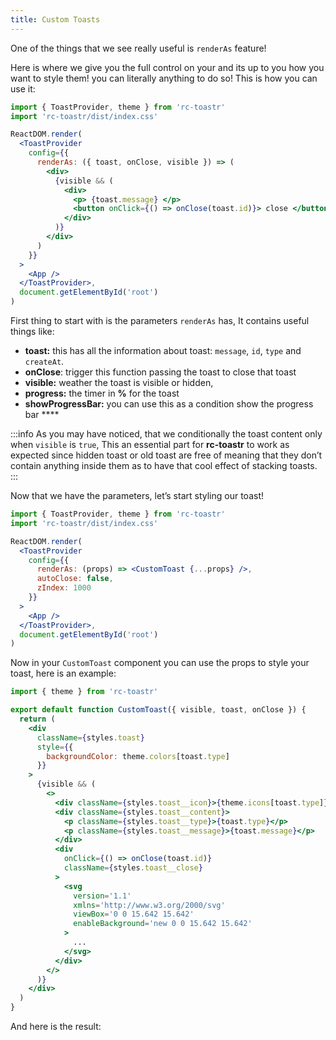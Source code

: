 ```yaml
---
title: Custom Toasts
---
```


One of the things that we see really useful is `renderAs` feature!

Here is where we give you the full control on your and its up to you how you want to style them! you can literally anything to do so!
This is how you can use it:

```jsx
import { ToastProvider, theme } from 'rc-toastr'
import 'rc-toastr/dist/index.css'

ReactDOM.render(
  <ToastProvider
    config={{
      renderAs: ({ toast, onClose, visible }) => (
        <div>
          {visible && (
            <div>
              <p> {toast.message} </p>
              <button onClick={() => onClose(toast.id)}> close </button>
            </div>
          )}
        </div>
      )
    }}
  >
    <App />
  </ToastProvider>,
  document.getElementById('root')
)
```

First thing to start with is the parameters `renderAs` has,
It contains useful things like:

- **toast:** this has all the information about toast: `message`, `id`, `type` and `createAt`.
- **onClose**: trigger this function passing the toast to close that toast
- **visible:** weather the toast is visible or hidden,
- **progress:** the timer in **%** for the toast
- **showProgressBar:** you can use this as a condition show the progress bar \*\*\*\*

:::info
As you may have noticed, that we conditionally the toast content only when `visible` is `true`, This an essential part for **rc-toastr** to work as expected since hidden toast or old toast are free of meaning that they don’t contain anything inside them as to have that cool effect of stacking toasts.
:::

Now that we have the parameters, let’s start styling our toast!

```jsx
import { ToastProvider, theme } from 'rc-toastr'
import 'rc-toastr/dist/index.css'

ReactDOM.render(
  <ToastProvider
    config={{
      renderAs: (props) => <CustomToast {...props} />,
      autoClose: false,
      zIndex: 1000
    }}
  >
    <App />
  </ToastProvider>,
  document.getElementById('root')
)
```

Now in your `CustomToast` component you can use the props to style your toast, here is an example:

```jsx
import { theme } from 'rc-toastr'

export default function CustomToast({ visible, toast, onClose }) {
  return (
    <div
      className={styles.toast}
      style={{
        backgroundColor: theme.colors[toast.type]
      }}
    >
      {visible && (
        <>
          <div className={styles.toast__icon}>{theme.icons[toast.type]}</div>
          <div className={styles.toast__content}>
            <p className={styles.toast__type}>{toast.type}</p>
            <p className={styles.toast__message}>{toast.message}</p>
          </div>
          <div
            onClick={() => onClose(toast.id)}
            className={styles.toast__close}
          >
            <svg
              version='1.1'
              xmlns='http://www.w3.org/2000/svg'
              viewBox='0 0 15.642 15.642'
              enableBackground='new 0 0 15.642 15.642'
            >
              ...
            </svg>
          </div>
        </>
      )}
    </div>
  )
}
```

And here is the result:


<Toast />